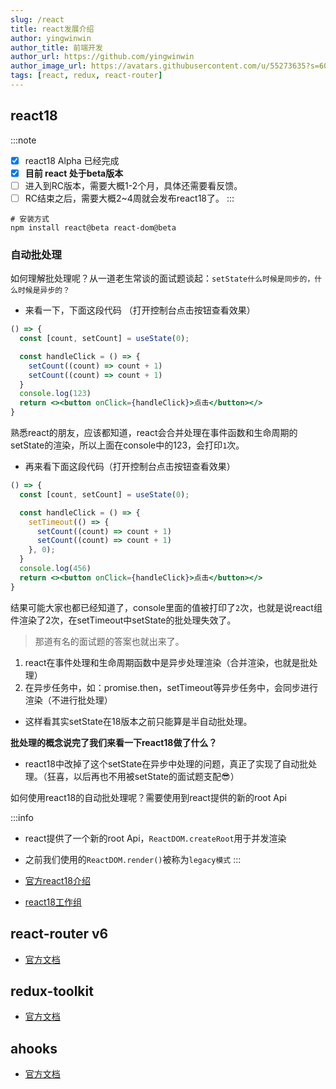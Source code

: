 ```yaml
---
slug: /react
title: react发展介绍
author: yingwinwin
author_title: 前端开发
author_url: https://github.com/yingwinwin
author_image_url: https://avatars.githubusercontent.com/u/55273635?s=60&v=4
tags: [react, redux, react-router]
---
```


## react18
:::note
- [x] react18 Alpha 已经完成
- [x] **目前 react 处于beta版本**
- [ ] 进入到RC版本，需要大概1-2个月，具体还需要看反馈。
- [ ] RC结束之后，需要大概2~4周就会发布react18了。
:::
```shell
# 安装方式
npm install react@beta react-dom@beta
```
### 自动批处理

如何理解批处理呢？从一道老生常谈的面试题谈起：`setState什么时候是同步的，什么时候是异步的？`
- 来看一下，下面这段代码 （打开控制台点击按钮查看效果）
```jsx live=true 
() => {
  const [count, setCount] = useState(0);

  const handleClick = () => {
    setCount((count) => count + 1)
    setCount((count) => count + 1)
  }
  console.log(123)
  return <><button onClick={handleClick}>点击</button></>
}
```
熟悉react的朋友，应该都知道，react会合并处理在事件函数和生命周期的setState的渲染，所以上面在console中的123，会打印`1`次。

- 再来看下面这段代码（打开控制台点击按钮查看效果）
```jsx live=true
() => {
  const [count, setCount] = useState(0);

  const handleClick = () => {
    setTimeout(() => {
      setCount((count) => count + 1)
      setCount((count) => count + 1)
    }, 0);
  }
  console.log(456)
  return <><button onClick={handleClick}>点击</button></>
}
```
结果可能大家也都已经知道了，console里面的值被打印了`2`次，也就是说react组件渲染了2次，在setTimeout中setState的批处理失效了。

> 那道有名的面试题的答案也就出来了。
1. react在事件处理和生命周期函数中是异步处理渲染（合并渲染，也就是批处理）
2. 在异步任务中，如：promise.then，setTimeout等异步任务中，会同步进行渲染（不进行批处理）
- 这样看其实setState在18版本之前只能算是半自动批处理。

**批处理的概念说完了我们来看一下react18做了什么？**
- react18中改掉了这个setState在异步中处理的问题，真正了实现了自动批处理。（狂喜，以后再也不用被setState的面试题支配:sunglasses:）


如何使用react18的自动批处理呢？需要使用到react提供的新的root Api

:::info
- react提供了一个新的root Api，`ReactDOM.createRoot`用于并发渲染
- 之前我们使用的`ReactDOM.render()`被称为`legacy模式`
:::


- [官方react18介绍](https://react.docschina.org/blog/2021/06/08/the-plan-for-react-18.html)
- [react18工作组](https://github.com/reactwg/react-18/discussions/categories/announcement)

## react-router v6
- [官方文档](https://reactrouter.com/)

## redux-toolkit
- [官方文档](https://redux-toolkit.js.org/)

## ahooks
- [官方文档](https://ahooks.gitee.io/zh-CN/hooks/use-request/index)